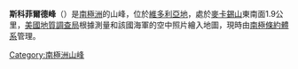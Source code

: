 {{coord|72|36|S|166|18|E|display=title}}

'''斯科菲爾德峰'''（{{lang-en|Schofield Peak}}）是[[南極洲|南極洲]]的山峰，位於[[維多利亞地|維多利亞地]]，處於[[麥卡錫山|麥卡錫山]]東南面1.9公里，[[美國地質調查局|美國地質調查局]]根據測量和該國海軍的空中照片繪入地圖，現時由[[南極條約體系|南極條約體系]]管理。

{{Antarctica-geo-stub}}
[[Category:南極洲山峰|Category:南極洲山峰]]